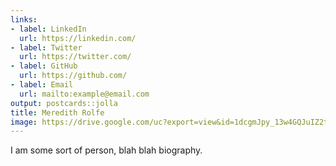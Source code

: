 ```yaml
---
links:
- label: LinkedIn
  url: https://linkedin.com/
- label: Twitter
  url: https://twitter.com/
- label: GitHub
  url: https://github.com/
- label: Email
  url: mailto:example@email.com
output: postcards::jolla
title: Meredith Rolfe
image: https://drive.google.com/uc?export=view&id=1dcgmJpy_13w4GQJuIZ2tgIsfHr9PVAJA
---
```

 
I am some sort of person, blah blah biography.
